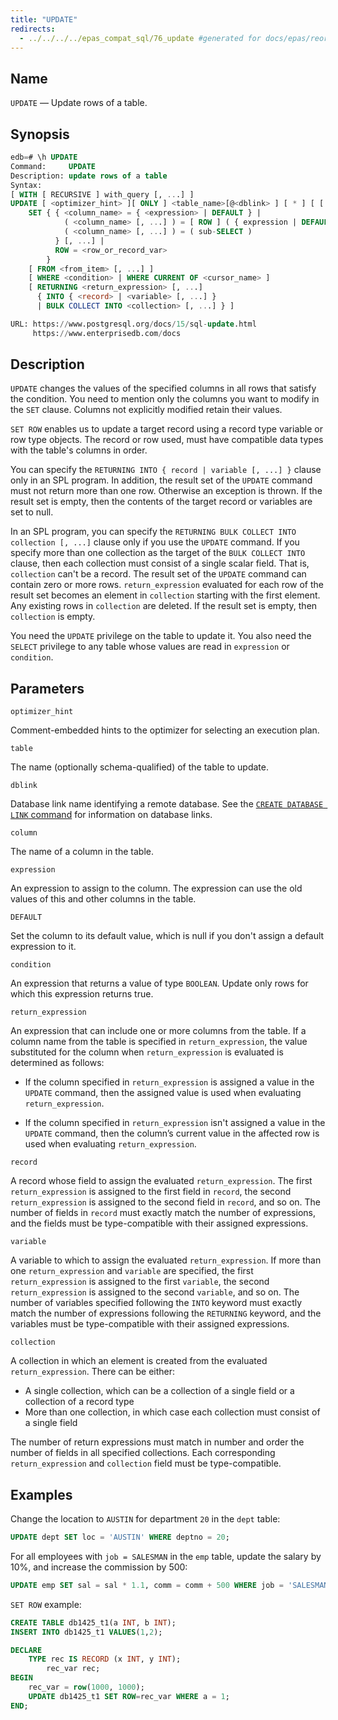 ```yaml
---
title: "UPDATE"
redirects:
  - ../../../../epas_compat_sql/76_update #generated for docs/epas/reorg-role-use-case-mode
---
```


## Name

`UPDATE` &mdash; Update rows of a table.

## Synopsis

```sql
edb=# \h UPDATE 
Command:     UPDATE
Description: update rows of a table
Syntax:
[ WITH [ RECURSIVE ] with_query [, ...] ]
UPDATE [ <optimizer_hint> ][ ONLY ] <table_name>[@<dblink> ] [ * ] [ [ AS ] alias ]
    SET { { <column_name> = { <expression> | DEFAULT } |
            ( <column_name> [, ...] ) = [ ROW ] ( { expression | DEFAULT } [, ...] ) |
            ( <column_name> [, ...] ) = ( sub-SELECT )
          } [, ...] |
          ROW = <row_or_record_var>
        }
    [ FROM <from_item> [, ...] ]
    [ WHERE <condition> | WHERE CURRENT OF <cursor_name> ]
    [ RETURNING <return_expression> [, ...]
      { INTO { <record> | <variable> [, ...] }
      | BULK COLLECT INTO <collection> [, ...] } ]

URL: https://www.postgresql.org/docs/15/sql-update.html
     https://www.enterprisedb.com/docs
```

## Description

`UPDATE` changes the values of the specified columns in all rows that satisfy the condition. You need to mention only the columns you want to modify in the `SET` clause. Columns not explicitly modified retain their values.

`SET ROW` enables us to update a target record using a record type variable or row type objects. The record or row used, must have compatible data types with the table's columns in order.

You can specify the `RETURNING INTO { record | variable [, ...] }` clause only in an SPL program. In addition, the result set of the `UPDATE` command must not return more than one row. Otherwise an exception is thrown. If the result set is empty, then the contents of the target record or variables are set to null.

In an SPL program, you can specify the `RETURNING BULK COLLECT INTO collection [, ...]` clause only if you use the `UPDATE` command. If you specify more than one collection as the target of the `BULK COLLECT INTO` clause, then each collection must consist of a single scalar field. That is, `collection` can't be a record. The result set of the `UPDATE` command can contain zero or more rows. `return_expression` evaluated for each row of the result set becomes an element in `collection` starting with the first element. Any existing rows in `collection` are deleted. If the result set is empty, then `collection` is empty.

You need the `UPDATE` privilege on the table to update it. You also need the `SELECT` privilege to any table whose values are read in `expression` or `condition`.

## Parameters

`optimizer_hint`

 Comment-embedded hints to the optimizer for selecting an execution plan.

`table`

 The name (optionally schema-qualified) of the table to update.

`dblink`

 Database link name identifying a remote database. See the [`CREATE DATABASE LINK` command](21_create_public_database_link#create_public_database_link) for information on database links.

`column`

 The name of a column in the table.

`expression`

 An expression to assign to the column. The expression can use the old values of this and other columns in the table.

`DEFAULT`

 Set the column to its default value, which is null if you don't assign a default expression to it.

`condition`

 An expression that returns a value of type `BOOLEAN`. Update only rows for which this expression returns true.

`return_expression`

 An expression that can include one or more columns from the table. If a column name from the table is specified in `return_expression`, the value substituted for the column when `return_expression` is evaluated is determined as follows:

-   If the column specified in `return_expression` is assigned a value in the `UPDATE` command, then the assigned value is used when evaluating `return_expression`.

-   If the column specified in `return_expression` isn't assigned a value in the `UPDATE` command, then the column’s current value in the affected row is used when evaluating `return_expression`.

`record`

 A record whose field to assign the evaluated `return_expression`. The first `return_expression` is assigned to the first field in `record`, the second `return_expression` is assigned to the second field in `record`, and so on. The number of fields in `record` must exactly match the number of expressions, and the fields must be type-compatible with their assigned expressions.

`variable`

 A variable to which to assign the evaluated `return_expression`. If more than one `return_expression` and `variable` are specified, the first `return_expression` is assigned to the first `variable`, the second `return_expression` is assigned to the second `variable`, and so on. The number of variables specified following the `INTO` keyword must exactly match the number of expressions following the `RETURNING` keyword, and the variables must be type-compatible with their assigned expressions.

`collection`

 A collection in which an element is created from the evaluated `return_expression`. There can be either:
 
 -  A single collection, which can be a collection of a single field or a collection of a record type
 -  More than one collection, in which case each collection must consist of a single field 
 
 The number of return expressions must match in number and order the number of fields in all specified collections. Each corresponding `return_expression` and `collection` field must be type-compatible.

## Examples

Change the location to `AUSTIN` for department `20` in the `dept` table:

```sql
UPDATE dept SET loc = 'AUSTIN' WHERE deptno = 20;
```

For all employees with `job = SALESMAN` in the `emp` table, update the salary by 10%, and increase the commission by 500:

```sql
UPDATE emp SET sal = sal * 1.1, comm = comm + 500 WHERE job = 'SALESMAN';
```


`SET ROW` example:

```sql
CREATE TABLE db1425_t1(a INT, b INT);
INSERT INTO db1425_t1 VALUES(1,2);

DECLARE   
	TYPE rec IS RECORD (x INT, y INT);
    	rec_var rec;    
BEGIN    
	rec_var = row(1000, 1000);
	UPDATE db1425_t1 SET ROW=rec_var WHERE a = 1;   
END;
```
